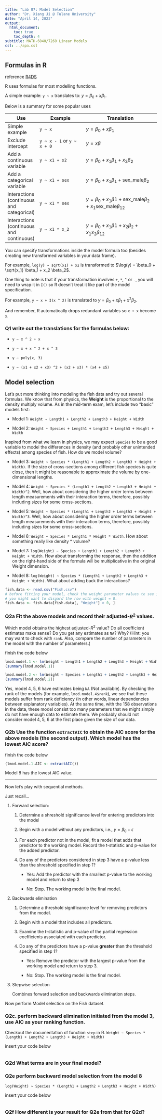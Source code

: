 ```yaml
---
title: "Lab 07: Model Selection"
author: "Dr. Xiang Ji @ Tulane University"
date: "April 14, 2023"
output:
  html_document:
    toc: true
    toc_depth: 4  
subtitle: MATH-6040/7260 Linear Models
csl: ../apa.csl
---
```



## Formulas in R

reference [R4DS](https://r4ds.had.co.nz/model-basics.html)

R uses formulas for most modelling functions.

A simple example: `y ~ x` translates to: $y = \beta_0 + x\beta_1$.

Below is a summary for some popular uses

| Use | Example | Translation |
| --- | ------- | ----------- |
| Simple example | `y ~ x` |  $y = \beta_0 + x\beta_1$ |
| Exclude intercept | `y ~ x - 1` or `y ~ x + 0` | $y = x\beta$ |
| Add a continuous variable | `y ~ x1 + x2` | $y = \beta_0 + x_1 \beta_1 + x_2 \beta_2$ |
| Add a categorical variable | `y ~ x1 + sex` | $y = \beta_0 + x_1 \beta_1 + \mbox{sex_male} \beta_2$ |
| Interactions (continuous and categorical)| `y ~ x1 * sex` | $y = \beta_0 + x_1 \beta1 + \mbox{sex_male} \beta_2 + x_1 \mbox{sex_male} \beta_{12}$|
| Interactions (continuous and continuous)| `y ~ x1 * x_2` | $y = \beta_0 + x_1 \beta1 + x_2 \beta_2 + x_1 x_2 \beta_{12}$|

You can specify transformations inside the model formula too (besides creating new transformed variables in your data frame).

For example, `log(y) ~ sqrt(x1) + x2` is transformed to $\log(y) = \beta_0 + \sqrt{x_1} \beta_1 + x_2 \beta_2$.

One thing to note is that if your transformation involves `+`, `*`, `^` or `-`, you will need to wrap it in `I()` so R doesn't treat it like part of the model specification.

For example, `y ~ x + I(x ^ 2)` is translated to $y = \beta_0 + x \beta_1 + x^2 \beta_2$.

And remember, R automatically drops redundant variables so `x + x` become `x`.

### Q1 write out the translations for the formulas below:

- `y ~ x ^ 2 + x`

- `y ~ x + x ^ 2 + x ^ 3`

- `y ~ poly(x, 3)`

- `y ~ (x1 + x2 + x3) ^2 + (x2 + x3) * (x4 + x5)`


## Model selection

Let's put more thinking into modeling the fish data and  try out several formulas.
We know that from physics, the **Weight** is the proportional to the density multiply volume.
As in the mid-term exam, let's include two "basic" models first:

- Model 1: `Weight ~ Length1 + Length2 + Length3 + Height + Width`

- Model 2: `Weight ~ Species + Length1 + Length2 + Length3 + Height + Width`

Inspired from what we learn in physics, we may expect `Species` to be a good variable to model the differences in density (and probably other unintended effects) among species of fish.
How do we model volume?

- Model 3: `Weight ~ Species * (Length1 + Length2 + Length3 + Height + Width)`.
If the size of cross-sections among different fish species is quite close, 
then it might be reasonable to approximate the volume by one-dimensional lengths.

- Model 4: `Weight ~ Species * (Length1 + Length2 + Length3 + Height + Width)^2`.
Well, how about considering the higher order terms between length measurements 
with their interaction terms, therefore, possibly including sizes for some cross-sections.

- Model 5: `Weight ~ Species * (Length1 + Length2 + Length3 + Height + Width)^3`.
Well, how about considering the higher order terms between length measurements 
with their interaction terms, therefore, possibly including sizes for some cross-sections.

- Model 6: `Weight ~ Species * Length1 * Height * Width`.
How about something really like density * volume?

- Model 7: `log(Weight) ~ Species + Length1 + Length2 + Length3 + Height + Width`.
How about transforming the response, then the addition on the right-hand side of the formula will be multiplicative in the original Weight dimension.

- Model 8: `log(Weight) ~ Species * (Length1 + Length2 + Length3 + Height + Width)`.
What about adding back the interactions?



```r
fish.data <- read.csv("Fish.csv")
# before fitting your model, check the weight parameter values to see if all of them make sense.
# you might want to disgard the row with weight = 0.
fish.data <- fish.data[fish.data[, "Weight"] > 0, ]
```

### Q2a Fit the above models and record their adjusted-$R^2$ values.
Which model obtains the highest adjusted-$R^2$ value?
Do all coefficient estimates make sense? Do you get any estimates as `NA`? Why?
(Hint: you may want to check with `rank`.
Also, compare the number of parameters in the model with the number of parameters.)

finish the code below
```r
lmod.model.1 <- lm(Weight ~ Length1 + Length2 + Length3 + Height + Width, data = fish.data)
(summary(lmod.model.1))

lmod.model.2 <- lm(Weight ~ Species + Length1 + Length2 + Length3 + Height + Width, data = fish.data)
(summary(lmod.model.2))

```

Yes, model 4, 5, 6 have estimates being `NA` (Not available).
By checking the rank of the models (for example, `lmod.model.4$rank`), we see that these models suffer from rank deficiency (in other words, linear dependencies between explanatory variables).
At the same time, with the 158 observations in the data, these model consist too many parameters that we might simply do not have enough data to estimate them. 
We probably should not consider model 4, 5, 6 at the first place given the size of our data.


### Q2b Use the function `extractAIC` to obtain the AIC score for the above models (the second output). Which model has the lowest AIC score?

finish the code below
```r
(lmod.model.1.AIC <- extractAIC())
```

Model 8 has the lowest AIC value.


----------------------------------------------------

Now let's play with sequential methods.

Just recall...

1. Forward selection:

    1. Determine a shreshold significance level for entering predictors into the model
    
    2. Begin with a model without any predictors, i.e., $y = \beta_0 + \epsilon$
    
    3. For each predictor not in the model, fit a model that adds that predictor to the working model.  Record the t-statistic and p-value for the added predictor.
    
    4. Do any of the predictors considered in step 3 have a p-value less than the shreshold specified in step 1?
    
        - Yes: Add the predictor with the smallest p-value to the working model and return to step 3
        
        - No: Stop.  The working model is the final model.
        

2. Backwards elimination

    1. Determine a threshold significance level for removing predictors from the model.
    
    2. Begin with a model that includes all predictors.
    
    3. Examine the t-statistic and p-value of the partial regression coefficients associated with each predictor.
    
    4. Do any of the predictors have a p-value **greater** than the threshold specified in step 1?
    
        - Yes: Remove the predictor with the largest p-value from the working model and return to step 3.
        
        - No: Stop.  The working model is the final model.
        
3. Stepwise selection

    Combines forward selection and backwards elimination steps.
  
Now perform Model selection on the Fish dataset.

### Q2c. perform backward elimination initiated from the model 3, use AIC as your ranking function.
Checkout the documentation of function `step` in R.
`Weight ~ Species * (Length1 + Length2 + Length3 + Height + Width)`

insert your code below
```r
```


### Q2d What terms are in your final model?


### Q2e perform backward model selection from the model 8 
`log(Weight) ~ Species * (Length1 + Length2 + Length3 + Height + Width)`

insert your code below
```r
```

### Q2f How different is your result for Q2e from that for Q2d?

